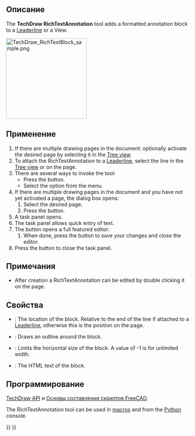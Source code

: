 <languages/>

{{Docnav/ru
|[[TechDraw_LeaderLine/ru|Добавить Линию-выноску в Вид]]
|[[TechDraw_CosmeticVertex/ru|Добавить вспомогательную вершину]]
|[[TechDraw_Workbench/ru|Верстак "TechDraw"]]
|IconL=TechDraw_LeaderLine.svg
|IconR=TechDraw_CosmeticVertex.svg
|IconC=Workbench_TechDraw.svg
}}

<div class="mw-translate-fuzzy">
{{GuiCommand/ru
|Name/ru=Вставка аннотаций форматированным текстом
|Name=TechDraw_RichTextAnnotation
|MenuLocation=TechDraw → Заметки → Вставка аннотаций форматированным текстомs
|Workbenches=[[TechDraw_Workbench/ru|TechDraw]]
|Version=0.19
|SeeAlso=[[TechDraw_Templates/ru|Шаблоны]], [[Draft_SVG/ru|Draft SVG]], [[TechDraw_LeaderLine/ru|Добавить Линию-выноску в Вид]]
}}
</div>

<span id="Description"></span>
==Описание==

The '''TechDraw RichTextAnnotation''' tool adds a formatted annotation block to a [[TechDraw_LeaderLine|Leaderline]] or a View.

[[Image:TechDraw_RichTextBlock_sample.png|220px]]
{{Caption|Stand alone RichTextAnnotation}}

<span id="Usage"></span>
==Применение==

# If there are multiple drawing pages in the document: optionally activate the desired page by selecting it in the [[Tree_view|Tree view]].
# To attach the RichTextAnnotation to a [[TechDraw_LeaderLine|Leaderline]], select the line in the [[Tree_view|Tree view]] or on the page.
# There are several ways to invoke the tool:
#* Press the {{Button|[[Image:TechDraw_RichTextAnnotation.svg|16px]] [[TechDraw_RichTextAnnotation|Insert Rich Text Annotation]]}} button.
#* Select the {{MenuCommand|TechDraw → Annotations → [[Image:TechDraw_RichTextAnnotation.svg|16px]] Insert Rich Text Annotation}} option from the menu.
# If there are multiple drawing pages in the document and you have not yet activated a page, the {{MenuCommand|Page Chooser}} dialog box opens:
## Select the desired page.
## Press the {{Button|OK}} button.
# A task panel opens.
# The task panel allows quick entry of text.
# The {{Button|Start Rich Text Editor}} button opens a full featured editor:
## When done, press the {{Button|[[Image:Document-save.svg|16px]]}} button to save your changes and close the editor.
# Press the {{Button|OK}} button to close the task panel.

<span id="Notes"></span>
==Примечания==

* After creation a RichTextAnnotation can be edited by double clicking it on the page.

<span id="Properties"></span>
==Свойства==

* {{PropertyData|X,Y}}: The location of the block. Relative to the end of the line if attached to a [[TechDraw_LeaderLine|Leaderline]], otherwise this is the position on the page.
* {{PropertyData|ShowFrame}}: Draws an outline around the block.
* {{PropertyData|MaxWidth}}: Limits the horizontal size of the block. A value of -1 is for unlimited width.
* {{PropertyData|AnnoText}}: The HTML text of the block.

<span id="Scripting"></span>
==Программирование==

{{Emphasis|См. так же:}} [[TechDraw_API/ru|TechDraw API]] и [[FreeCAD_Scripting_Basics/ru|Основы составления скриптов FreeCAD]].

The RichTextAnnotation tool can be used in [[Macros|macros]] and from the [[Python|Python]] console.

{{Code|code=
myPage = FreeCAD.ActiveDocument().Page
myBase = FreeCAD.ActiveDocument().View
blockObj = FreeCAD.ActiveDocument.addObject('TechDraw::DrawRichAnno','DrawRichAnno')
FreeCAD.activeDocument().myPage.addView(blockObj)
blockObj.X = 5
blockObj.Y = 5
blockObj.AnnoText = myHTMLText
}}


{{Docnav/ru
|[[TechDraw_LeaderLine/ru|Добавить Линию-выноску в Вид]]
|[[TechDraw_CosmeticVertex/ru|Добавить вспомогательную вершину]]
|[[TechDraw_Workbench/ru|Верстак "TechDraw"]]
|IconL=TechDraw_LeaderLine.svg
|IconR=TechDraw_CosmeticVertex.svg
|IconC=Workbench_TechDraw.svg
}}

{{TechDraw Tools navi{{#translation:}}}}
{{Userdocnavi{{#translation:}}}}
{{clear}}
